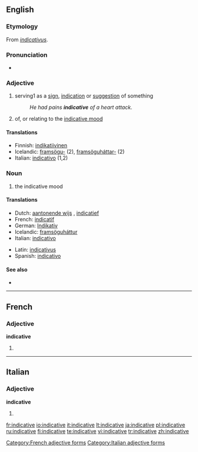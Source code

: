 ==English==

===Etymology===
From {{L.}} ''[[indicativus]]''.

===Pronunciation===
*{{a|US}} {{IPA|/ɪnˈdɪk.ə.tɪv/}}

===Adjective===
{{en-adj}}

# serving1 as a [[sign]], [[indication]] or [[suggestion]] of something
#:''He had pains '''indicative''' of a heart attack.''
# {{grammar}} of, or relating to the [[indicative mood]]

====Translations====
{{trans-top|serving as a sign}}
*Finnish: [[indikatiivinen]]
*Icelandic: [[framsögu-]] (2), [[framsöguháttar-]] (2)
*Italian: [[indicativo]] (1,2)
{{trans-mid}}
{{trans-bottom}}

===Noun===
{{en-noun|-}}

# {{grammar}} the indicative mood

====Translations====
{{trans-top|the indicative mood}}
*Dutch: [[aantonende wijs]] {{m}}, [[indicatief]] {{m}}
*French: [[indicatif]] {{m}}
*German: [[Indikativ]] {{m}}
*Icelandic: [[framsöguháttur]] {{m}}
*Italian: [[indicativo]] {{m}}
{{trans-mid}}
*Latin: [[indicativus]]
*Spanish: [[indicativo]]
{{trans-bottom}}

====See also====
*{{projectlinks
|wikipedia}}

----

==French==

===Adjective===
'''indicative'''

# {{feminine of|indicatif}}

[[Category:French adjective forms]]

----

==Italian==

===Adjective===
'''indicative''' {{p}}

# {{feminine of|indicativo#Adjective|indicativo}}

[[Category:Italian adjective forms]]

[[fr:indicative]]
[[io:indicative]]
[[it:indicative]]
[[lt:indicative]]
[[ja:indicative]]
[[pl:indicative]]
[[ru:indicative]]
[[fi:indicative]]
[[te:indicative]]
[[vi:indicative]]
[[tr:indicative]]
[[zh:indicative]]